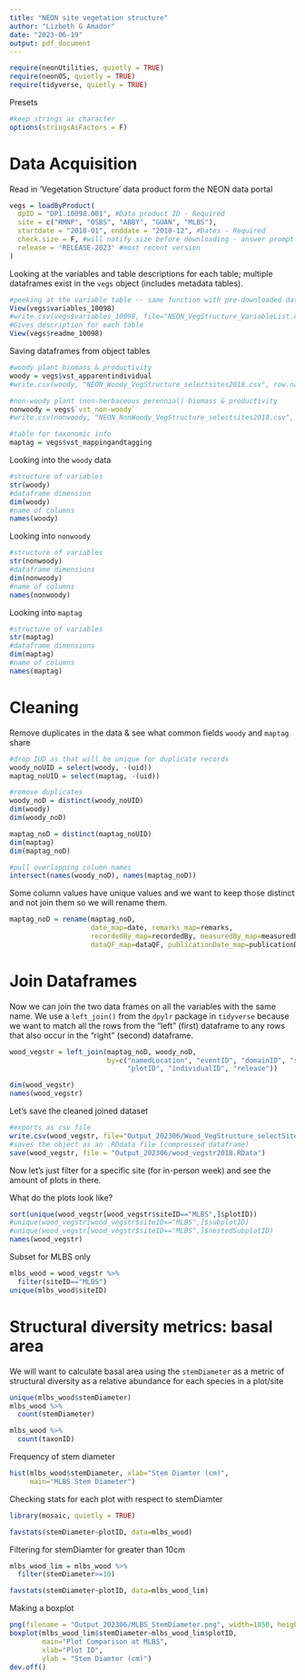 ```yaml
---
title: "NEON site vegetation structure"
author: "Lizbeth G Amador"
date: "2023-06-19"
output: pdf_document
---
```


```r
require(neonUtilities, quietly = TRUE)
require(neonOS, quietly = TRUE)
require(tidyverse, quietly = TRUE)
```


Presets
```r
#keep strings as character 
options(stringsAsFactors = F)
```


# Data Acquisition  
Read in 'Vegetation Structure' data product form the NEON data portal 
```r
vegs = loadByProduct(
  dpID = "DP1.10098.001", #Data product ID - Required
  site = c("RMNP", "OSBS", "ABBY", "GUAN", "MLBS"), 
  startdate = "2018-01", enddate = "2018-12", #Dates - Required
  check.size = F, #will notify size before downloading - answer prompt to proceed!
  release = 'RELEASE-2023' #most recent version
)
```

Looking at the variables and table descriptions for each table; multiple 
dataframes exist in the `vegs` object (includes metadata tables).
```r
#peeking at the variable table -- same function with pre-downloaded data
View(vegs$variables_10098)
#write.csv(vegs$variables_10098, file="NEON_VegStructure_VariableList.csv", row.names = FALSE)
#Gives description for each table
View(vegs$readme_10098)
```
 
 
Saving dataframes from object tables  
```r
#woody plant biomass & productivity 
woody = vegs$vst_apparentindividual
#write.csv(woody, "NEON_Woody_VegStructure_selectsites2018.csv", row.names = FALSE)

#non-woody plant (non-herbaceous perennial) biomass & productivity 
nonwoody = vegs$`vst_non-woody`
#write.csv(nonwoody, "NEON_NonWoody_VegStructure_selectsites2018.csv", row.names = FALSE)

#table for taxonomic info
maptag = vegs$vst_mappingandtagging
```


Looking into the `woody` data
```r
#structure of variables
str(woody)
#dataframe dimension
dim(woody)
#name of columns
names(woody)
```

Looking into `nonwoody`  
```r
#structure of variables
str(nonwoody)
#dataframe dimensions
dim(nonwoody)
#name of columns
names(nonwoody)
```

Looking into `maptag`  
```r
#structure of variables
str(maptag)
#dataframe dimensions
dim(maptag)
#name of columns
names(maptag)
```

# Cleaning
Remove duplicates in the data & see what common fields `woody` and `maptag` share
```r
#drop IUD as that will be unique for duplicate records
woody_noUID = select(woody, -(uid))
maptag_noUID = select(maptag, -(uid))

#remove duplicates 
woody_noD = distinct(woody_noUID)
dim(woody)
dim(woody_noD)

maptag_noD = distinct(maptag_noUID)
dim(maptag)
dim(maptag_noD)

#pull overlapping column names
intersect(names(woody_noD), names(maptag_noD))
```


Some column values have unique values and we want to keep those distinct and not 
join them so we will rename them.
```r
maptag_noD = rename(maptag_noD, 
                    date_map=date, remarks_map=remarks, 
                    recordedBy_map=recordedBy, measuredBy_map=measuredBy, 
                    dataQF_map=dataQF, publicationDate_map=publicationDate)
```


# Join Dataframes  
Now we can join the two data frames on all the variables with the same name. We 
use a `left_join()` from the `dpylr` package in `tidyverse` because we want to 
match all the rows from the "left" (first) dataframe to any rows that also occur 
in the "right" (second) dataframe.  
```r
wood_vegstr = left_join(maptag_noD, woody_noD,
                        by=c("namedLocation", "eventID", "domainID", "siteID", 
                             "plotID", "individualID", "release"))
```

```r
dim(wood_vegstr)
names(wood_vegstr)
```


Let's save the cleaned joined dataset
```r
#exports as csv file
write.csv(wood_vegstr, file="Output_202306/Wood_VegStructure_selectSites_2018_noDups.csv", row.names = FALSE)
#saves the object as an .RDdata file (compressed dataframe)
save(wood_vegstr, file = "Output_202306/wood_vegstr2018.RData")
```


Now let's just filter for a specific site (for in-person week) and see the 
amount of plots in there.

What do the plots look like?
```r
sort(unique(wood_vegstr[wood_vegstr$siteID=="MLBS",]$plotID))
#unique(wood_vegstr[wood_vegstr$siteID=="MLBS",]$subplotID)
#unique(wood_vegstr[wood_vegstr$siteID=="MLBS",]$nestedSubplotID)
names(wood_vegstr)
```

Subset for MLBS only
```r
mlbs_wood = wood_vegstr %>%
  filter(siteID=="MLBS")
unique(mlbs_wood$siteID)
```

# Structural diversity metrics: basal area  

We will want to calculate basal area using the `stemDiameter` as a metric of 
structural diversity as a relative abundance for each species in a plot/site
```r
unique(mlbs_wood$stemDiameter)
mlbs_wood %>%
  count(stemDiameter)

mlbs_wood %>%
  count(taxonID)
```

Frequency of stem diameter
```r
hist(mlbs_wood$stemDiameter, xlab="Stem Diamter (cm)",
     main="MLBS Stem Diameter")
```


Checking stats for each plot with respect to stemDiamter  
```r
library(mosaic, quietly = TRUE)

favstats(stemDiameter~plotID, data=mlbs_wood)
```


Filtering for stemDiamter for greater than 10cm  
```r
mlbs_wood_lim = mlbs_wood %>%
  filter(stemDiameter>=10)

favstats(stemDiameter~plotID, data=mlbs_wood_lim)
```


Making a boxplot
```r
png(filename = "Output_202306/MLBS_StemDiameter.png", width=1050, height=800, units=)
boxplot(mlbs_wood_lim$stemDiameter~mlbs_wood_lim$plotID, 
        main="Plot Comparison at MLBS",
        xlab="Plot ID",
        ylab = "Stem Diamter (cm)")
dev.off()
```
















